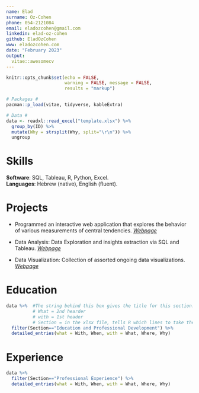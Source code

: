 ```yaml
---
name: Elad
surname: Oz-Cohen
phone: 054-2121084
email: eladozcohen@gmail.com
linkedin: elad-oz-cohen
github: EladOzCohen
www: eladozcohen.com
date: "February 2023"
output: 
  vitae::awesomecv
---
```


```{=tex}
\vspace{2mm}
\vspace{2mm}
```
```r
knitr::opts_chunk$set(echo = FALSE, 
                      warning = FALSE, message = FALSE,
                      results = "markup")

# Packages #
pacman::p_load(vitae, tidyverse, kableExtra)

# Data #
data <- readxl::read_excel("template.xlsx") %>% 
  group_by(ID) %>% 
  mutate(Why = strsplit(Why, split="\r\n")) %>% 
  ungroup
```

# Skills

**Software**: SQL, Tableau, R, Python, Excel.\
**Languages**: Hebrew (native), English (fluent).



# Projects

\vspace{2mm}

-   Programmed an interactive web application that explores the behavior of various measurements of central tendencies. [*Webpage*](https://eladoz.shinyapps.io/Mean_and_Median_Manipulation/)

-   Data Analysis: Data Exploration and insights extraction via SQL and Tableau. [*Webpage*](https://www.eladozcohen.com/project/)

-   Data Visualization: Collection of assorted ongoing data visualizations. [*Webpage*](https://www.eladozcohen.com/data-visualizations/)

\vspace{2mm}

# Education

```r
data %>%  #The string behind this box gives the title for this section.
          # What = 2nd hearder
          # with = 1st header
          # Section = in the xlsx file, tells R which lines to take the data from.
  filter(Section=="Education and Professional Development") %>% 
  detailed_entries(what = With, When, with = What, Where, Why)
```

# Experience

```r
data %>% 
  filter(Section=="Professional Experience") %>% 
  detailed_entries(what = With, When, with = What, Where, Why)
```

\vspace{2mm}

\vspace{1.75mm}
